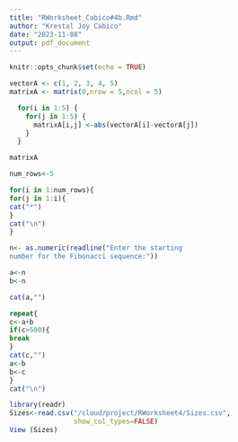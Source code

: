 ```yaml
---
title: "RWorksheet_Cabico#4b.Rmd"
author: "Krestal Joy Cabico"
date: "2023-11-08"
output: pdf_document
---
```


```r
knitr::opts_chunk$set(echo = TRUE)
```

```r
vectorA <- c(1, 2, 3, 4, 5)
matrixA <- matrix(0,nrow = 5,ncol = 5)

  for(i in 1:5) {
    for(j in 1:5) {
      matrixA[i,j] <-abs(vectorA[i]-vectorA[j])
    }
  }

matrixA
```

```r
num_rows<-5

for(i in 1:num_rows){
for(j in 1:i){
cat("*")
}
cat("\n")
}
```
```r
n<- as.numeric(readline("Enter the starting
number for the Fibonacci sequence:"))

a<-n
b<-n

cat(a,"")

repeat{
c<-a+b
if(c>500){
break
}
cat(c,"")
a<-b
b<-c
}
cat("\n")
```

```r
library(readr)
Sizes<-read.csv("/cloud/project/RWorksheet4/Sizes.csv",
                show_col_types=FALSE)
View (Sizes)
```